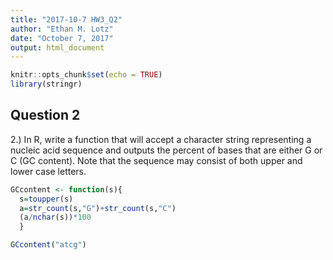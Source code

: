 ```yaml
---
title: "2017-10-7 HW3_Q2"
author: "Ethan M. Lotz"
date: "October 7, 2017"
output: html_document
---
```


```r
knitr::opts_chunk$set(echo = TRUE)
library(stringr)
```

## Question 2

2.) In R, write a function that will accept a character string representing a nucleic acid sequence and outputs
the percent of bases that are either G or C (GC content). Note that the sequence may consist of both upper
and lower case letters.

```r
GCcontent <- function(s){
  s=toupper(s)
  a=str_count(s,"G")+str_count(s,"C")
  (a/nchar(s))*100
  }

GCcontent("atcg")
```
